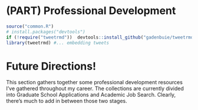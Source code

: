 # (PART) Professional Development {-}

```r
source("common.R")
# install.packages("devtools")
if (!require("tweetrmd"))  devtools::install_github("gadenbuie/tweetrmd")
library(tweetrmd) #... embedding tweets
```


# Future Directions!

This section gathers together some professional development resources I've gathered throughout my career. The collections are currently divided into Graduate School Applications and Academic Job Search. Clearly, there's much to add in between those two stages. 
